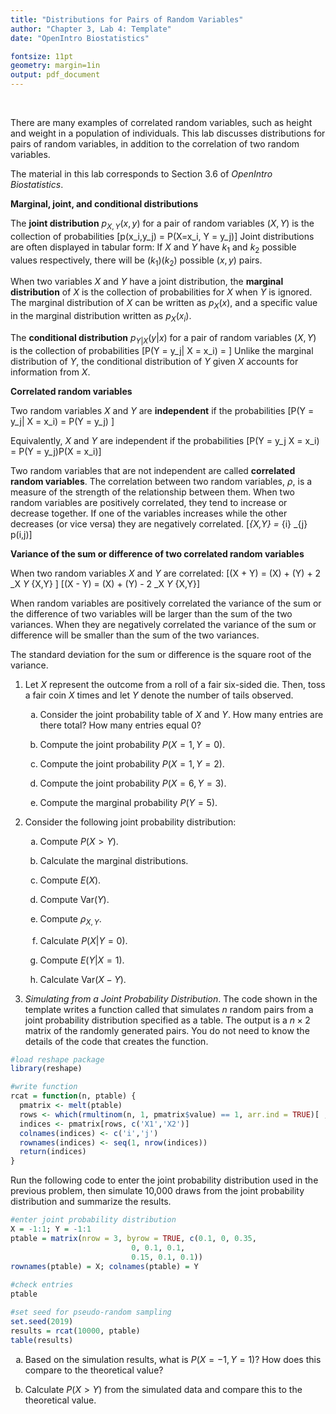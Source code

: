 ```yaml
---
title: "Distributions for Pairs of Random Variables"
author: "Chapter 3, Lab 4: Template"
date: "OpenIntro Biostatistics"

fontsize: 11pt
geometry: margin=1in
output: pdf_document
---
```


\
\begin{small}
	
	\textbf{Topics}
	\begin{itemize}
	  \item Marginal, joint, and conditional distributions
	  \item Correlated random variables
	  \item Variance of the sum or difference of two correlated random variables
	\end{itemize}
	
\end{small}

There are many examples of correlated random variables, such as height and weight in a population of individuals. This lab discusses distributions for pairs of random variables, in addition to the correlation of two random variables.

The material in this lab corresponds to Section 3.6 of *OpenIntro Biostatistics*.

\vspace{0.5cm}

**Marginal, joint, and conditional distributions**

The **joint distribution** $p_{X, Y}(x, y)$ for a pair of random variables $(X, Y)$ is the collection of probabilities 
\[p(x_i,y_j) = P(X=x_i, Y = y_j)\text{ , for all pairs of values $(x_i,y_j)$.}\] 
Joint distributions are often displayed in tabular form: If $X$ and $Y$ have $k_1$ and $k_2$ possible values respectively, there will be $(k_1)(k_2)$ possible $(x,y)$ pairs.

When two variables $X$ and $Y$ have a joint distribution, the **marginal distribution** of $X$ is the collection of probabilities for $X$ when $Y$ is ignored. The marginal distribution of $X$ can be written as $p_X(x)$, and a specific value in the marginal distribution written as $p_X(x_i)$. 

The **conditional distribution** $p_{Y|X}(y|x)$ for a pair of random variables $(X, Y)$ is the collection of probabilities 
\[P(Y = y_j| X = x_i) = \dfrac{P(Y = y_j, X = x_i)}{P(X = x_j)}\text{ , for all pairs of values $(x_i,y_j)$.}\]
Unlike the marginal distribution of $Y$, the conditional distribution of $Y$ given $X$ accounts for information from $X$.

**Correlated random variables**

Two random variables $X$ and $Y$ are **independent** if the probabilities
\[P(Y = y_j| X = x_i) = P(Y = y_j) \text{, for all pairs of values $(x_i,y_j)$.}\]

Equivalently, $X$ and $Y$ are independent if the probabilities
\[P(Y = y_j \text{ and } X = x_i) = P(Y = y_j)P(X = x_i)\text{ , for all pairs of values $(x_i,y_j)$.}\]

Two random variables that are not independent are called **correlated random variables**.  The correlation between two random variables, $\rho$, is a measure of the strength of the relationship between them. When two random variables are positively correlated, they tend to increase or decrease together. If one of the variables increases while the other decreases (or vice versa) they are negatively correlated.
\[\rho_{X,Y} = \sum_{i} \sum_{j} p(i,j)\frac{(x_i - \mu_X)}{\textrm{sd}(X)}\frac{(y_j - \mu_Y)}{\textrm{sd}(Y)}\]

**Variance of the sum or difference of two correlated random variables**

When two random variables $X$ and $Y$ are correlated:
\[\text{Variance}(X + Y) = \text{Variance}(X) + \text{Variance}(Y) + 2 \sigma_X \sigma_Y \rho_{X,Y}  \]
\[\text{Variance}(X - Y) = \text{Variance}(X) + \text{Variance}(Y) - 2 \sigma_X \sigma_Y \rho_{X,Y}\]


When random variables are positively correlated the variance of the sum or the difference of two variables will be larger than the sum of the two variances. When they are negatively correlated the variance of the sum or difference  will be smaller than the sum of the two variances. 

The standard deviation for the sum or difference is the square root of the variance.

\vspace{0.5cm}

1. Let $X$ represent the outcome from a roll of a fair six-sided die. Then, toss a fair coin $X$ times and let $Y$ denote the number of tails observed.

    a) Consider the joint probability table of $X$ and $Y$. How many entries are there total? How many entries equal 0?
    
    
    
    
    b) Compute the joint probability $P(X = 1, Y = 0)$.
    
  
  
  
    c) Compute the joint probability $P(X = 1, Y = 2)$.
    
   
   
    
    d) Compute the joint probability $P(X = 6, Y = 3)$.
    
  
  
    
    e) Compute the marginal probability $P(Y = 5)$.
    



    
\newpage

2. Consider the following joint probability distribution:

    \begin{center}
    \begin{tabular}{c|ccc}
         &    &   Y     & \\ \hline
    X    & -1 &   0     &  1\\ \hline
    -1   & 0.10 & 0 & 0.35 \\
    0    & 0 &  0.10 & 0.10 \\
    1    & 0.15 & 0.10 & 0.10
    \end{tabular}
    \end{center}
    
    a) Compute $P(X > Y)$.
    



    
    b) Calculate the marginal distributions.



    
    c) Compute $E(X)$.
    



    
    d) Compute $\text{Var}(Y)$.
    



    
    e) Compute $\rho_{X,Y}$.
    



    
    f) Calculate $P(X|Y = 0)$.
    



    
    g) Compute $E(Y| X = 1)$.




    h) Calculate $\text{Var}(X - Y)$.


\newpage
    
3. *Simulating from a Joint Probability Distribution*. The code shown in the template writes a function called \texttt{rcat()} that simulates $n$ random pairs from a joint probability distribution specified as a table. The output is a $n \times 2$ matrix of the randomly generated pairs. You do not need to know the details of the code that creates the \texttt{rcat()} function. 

<!---
If you get an error message when loading the reshape package, you will need to install it first.

Run install.packages("reshape") to install the package; you will then be able to load it.
--->

```r
#load reshape package
library(reshape)

#write function
rcat = function(n, ptable) {
  pmatrix <- melt(ptable)
  rows <- which(rmultinom(n, 1, pmatrix$value) == 1, arr.ind = TRUE)[ ,'row']
  indices <- pmatrix[rows, c('X1','X2')]
  colnames(indices) <- c('i','j')
  rownames(indices) <- seq(1, nrow(indices))
  return(indices)
}
```

Run the following code to enter the joint probability distribution used in the previous problem, then simulate 10,000 draws from the joint probability distribution and summarize the results.
    
```r
#enter joint probability distribution
X = -1:1; Y = -1:1
ptable = matrix(nrow = 3, byrow = TRUE, c(0.1, 0, 0.35,
                           0, 0.1, 0.1,
                           0.15, 0.1, 0.1))
rownames(ptable) = X; colnames(ptable) = Y
    
#check entries
ptable

#set seed for pseudo-random sampling
set.seed(2019)  
results = rcat(10000, ptable)
table(results)
```

  a) Based on the simulation results, what is $P(X = -1, Y = 1)$? How does this compare to the theoretical value?
    



        
  b) Calculate $P(X > Y)$ from the simulated data and compare this to the theoretical value.
    
    
    
    